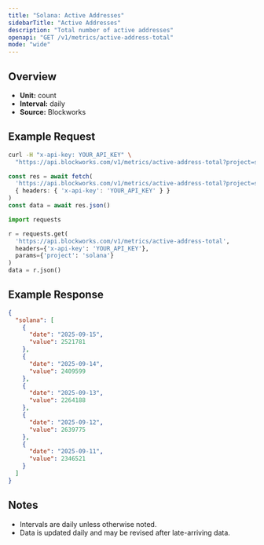 ```yaml
---
title: "Solana: Active Addresses"
sidebarTitle: "Active Addresses"
description: "Total number of active addresses"
openapi: "GET /v1/metrics/active-address-total"
mode: "wide"
---
```


## Overview

- **Unit:** count
- **Interval:** daily
- **Source:** Blockworks

## Example Request

<CodeGroup>

```bash cURL
curl -H "x-api-key: YOUR_API_KEY" \
  "https://api.blockworks.com/v1/metrics/active-address-total?project=solana"
```

```typescript TypeScript
const res = await fetch(
  'https://api.blockworks.com/v1/metrics/active-address-total?project=solana',
  { headers: { 'x-api-key': 'YOUR_API_KEY' } }
)
const data = await res.json()
```

```python Python
import requests

r = requests.get(
  'https://api.blockworks.com/v1/metrics/active-address-total',
  headers={'x-api-key': 'YOUR_API_KEY'},
  params={'project': 'solana'}
)
data = r.json()
```

</CodeGroup>

## Example Response

```json
{
  "solana": [
    {
      "date": "2025-09-15",
      "value": 2521781
    },
    {
      "date": "2025-09-14",
      "value": 2409599
    },
    {
      "date": "2025-09-13",
      "value": 2264188
    },
    {
      "date": "2025-09-12",
      "value": 2639775
    },
    {
      "date": "2025-09-11",
      "value": 2346521
    }
  ]
}
```

## Notes
- Intervals are daily unless otherwise noted.
- Data is updated daily and may be revised after late-arriving data.